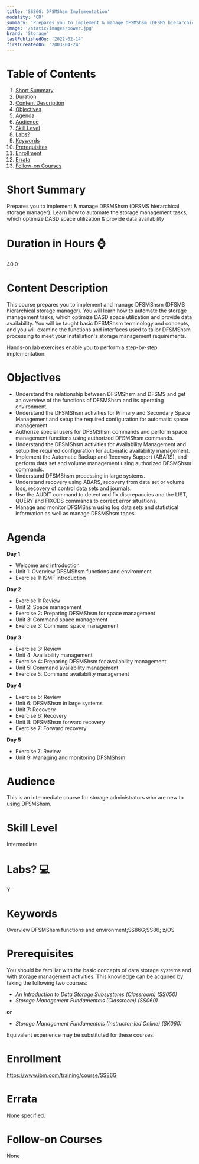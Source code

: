 ```yaml
---
title: 'SS86G: DFSMShsm Implementation'
modality: 'CR'
summary: 'Prepares you to implement & manage DFSMShsm (DFSMS hierarchical storage manager). Learn how to automate the storage management tasks, which optimize DASD space utilization & provide data availability'
image: '/static/images/power.jpg'
brand: 'Storage'
lastPublishedOn: '2022-02-14'
firstCreatedOn: '2003-04-24'
---
```

# Table of Contents
1.  [Short Summary](#short-summary)
2.  [Duration](#duration-in-hours-)
3.  [Content Description](#content-description)
4.  [Objectives](#objectives)
5.  [Agenda](#agenda)
6.  [Audience](#audience)
7.  [Skill Level](#skill-level)
8.  [Labs?](#labs-)
9.  [Keywords](#keywords)
10. [Prerequisites](#prerequisites)
11. [Enrollment](#enrollment)
12. [Errata](#errata)
13. [Follow-on Courses](#follow-on-courses)

# Short Summary
Prepares you to implement & manage DFSMShsm (DFSMS hierarchical storage manager). Learn how to automate the storage management tasks, which optimize DASD space utilization & provide data availability

# Duration in Hours ⌚
40.0

# Content Description
This course prepares you to implement and manage DFSMShsm (DFSMS hierarchical storage manager). You will learn how to automate the storage management tasks, which optimize DASD space utilization and provide data availability. You will be taught basic DFSMShsm terminology and concepts, and you will examine the functions and interfaces used to tailor DFSMShsm processing to meet your installation's storage management requirements.


Hands-on lab exercises enable you to perform a step-by-step implementation.



# Objectives
* Understand the relationship between DFSMShsm and DFSMS and get an overview of the functions of DFSMShsm and its operating environment.
* Understand the DFSMShsm activities for Primary and Secondary Space Management and setup the required configuration for automatic space management.
* Authorize special users for DFSMShsm commands and perform space management functions using authorized DFSMShsm commands.
* Understand the DFSMShsm activities for Availability Management and setup the required configuration for automatic availability management.
* Implement the Automatic Backup and Recovery Support (ABARS), and perform data set and volume management using authorized DFSMShsm commands.
* Understand DFSMShsm processing in large systems.
* Understand recovery using ABARS, recovery from data set or volume loss, recovery of control data sets and journals.
* Use the AUDIT command to detect and fix discrepancies and the LIST, QUERY and FIXCDS commands to correct error situations.
* Manage and monitor DFSMShsm using log data sets and statistical information as well as manage DFSMShsm tapes.


# Agenda
**Day 1**

* Welcome and introduction
* Unit 1: Overview DFSMShsm functions and environment
* Exercise 1: ISMF introduction

**Day 2**

* Exercise 1: Review
* Unit 2: Space management
* Exercise 2: Preparing DFSMShsm for space management
* Unit 3: Command space management
* Exercise 3: Command space management

**Day 3**

* Exercise 3: Review
* Unit 4: Availability management
* Exercise 4: Preparing DFSMShsm for availability management
* Unit 5: Command availability management
* Exercise 5: Command availability management

**Day 4**

* Exercise 5: Review
* Unit 6: DFSMShsm in large systems
* Unit 7: Recovery
* Exercise 6: Recovery
* Unit 8: DFSMShsm forward recovery
* Exercise 7: Forward recovery

**Day 5** 

* Exercise 7: Review
* Unit 9: Managing and monitoring DFSMShsm


# Audience
This is an intermediate course for storage administrators who are new to using DFSMShsm.



# Skill Level
Intermediate        

# Labs? 💻
Y

# Keywords
Overview DFSMShsm functions and environment;SS86G;SS86; z/OS

# Prerequisites
You should be familiar with the basic concepts of data storage systems and with storage management activities. This knowledge can be acquired by taking the following two courses:


* *An Introduction to Data Storage Subsystems (Classroom) (SS050)*
* *Storage Management Fundamentals (Classroom) (SS060)*


**or**


* *Storage Management Fundamentals (Instructor-led Online) (SK060)*


Equivalent experience may be substituted for these courses.



# Enrollment
https://www.ibm.com/training/course/SS86G

# Errata
None specified.

# Follow-on Courses
None

